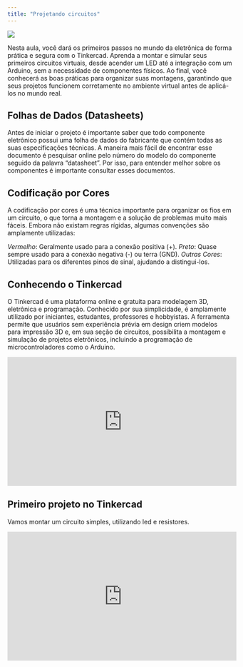 ```yaml
---
title: "Projetando circuitos"
---
```


::: {layout="[30,70]"}

![](../images/eletric.png)

Nesta aula, você dará os primeiros passos no mundo da eletrônica de forma prática e segura com o Tinkercad. Aprenda a montar e simular seus primeiros circuitos virtuais, desde acender um LED até a integração com um Arduino, sem a necessidade de componentes físicos. Ao final, você conhecerá as boas práticas para organizar suas montagens, garantindo que seus projetos funcionem corretamente no ambiente virtual antes de aplicá-los no mundo real.

:::

## Folhas de Dados (Datasheets)

Antes de iniciar o projeto é importante saber que todo componente eletrônico possui uma folha de dados do fabricante que contém todas as suas especificações técnicas. A maneira mais fácil de encontrar esse documento é pesquisar online pelo número do modelo do componente seguido da palavra "datasheet". Por isso, para entender melhor sobre os componentes é importante consultar esses documentos.

## Codificação por Cores

A codificação por cores é uma técnica importante para organizar os fios em um circuito, o que torna a montagem e a solução de problemas muito mais fáceis. Embora não existam regras rígidas, algumas convenções são amplamente utilizadas:

*Vermelho*: Geralmente usado para a conexão positiva (+).
*Preto*: Quase sempre usado para a conexão negativa (-) ou terra (GND).
*Outras Cores*: Utilizadas para os diferentes pinos de sinal, ajudando a distingui-los.

## Conhecendo o Tinkercad 

O Tinkercad é uma plataforma online e gratuita para modelagem 3D, eletrônica e programação. Conhecido por sua simplicidade, é amplamente utilizado por iniciantes, estudantes, professores e hobbyistas. A ferramenta permite que usuários sem experiência prévia em design criem modelos para impressão 3D e, em sua seção de circuitos, possibilita a montagem e simulação de projetos eletrônicos, incluindo a programação de microcontroladores como o Arduino.

<iframe width="514" height="289" src="https://www.youtube-nocookie.com/embed/pFxSl75Vyhs?modestbranding=1" title="Tinkercad - Introdução" frameborder="0" allow="accelerometer; clipboard-write; encrypted-media; gyroscope; picture-in-picture" allowfullscreen></iframe>

## Primeiro projeto no Tinkercad
Vamos montar um circuito simples, utilizando led e resistores.

<iframe width="514" height="289" src="https://www.youtube-nocookie.com/embed/vpPYtPXC_f4?modestbranding=1" title="Acendendo um LED" frameborder="0" allow="accelerometer; clipboard-write; encrypted-media; gyroscope; picture-in-picture" allowfullscreen></iframe>

